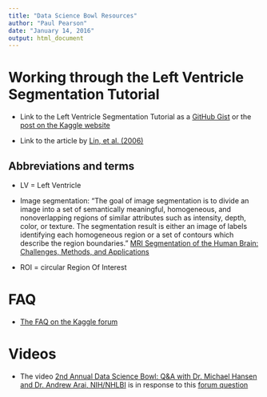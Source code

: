 ```yaml
---
title: "Data Science Bowl Resources"
author: "Paul Pearson"
date: "January 14, 2016"
output: html_document
---
```


# Working through the Left Ventricle Segmentation Tutorial

- Link to the Left Ventricle Segmentation Tutorial as a [GitHub Gist](https://gist.github.com/ajsander/fb2350535c737443c4e0#file-tutorial-md) or the [post on the Kaggle website](https://www.kaggle.com/c/second-annual-data-science-bowl/details/fourier-based-tutorial)

- Link to the article by [Lin, et al. (2006)](https://www.researchgate.net/publication/6452142_Automated_Detection_of_Left_Ventricle_in_4D_MR_Images_Experience_from_a_Large_Study)

## Abbreviations and terms

- LV = Left Ventricle

- Image segmentation: "The goal of image segmentation is to divide an image into a set of semantically meaningful, homogeneous, and nonoverlapping regions of similar attributes such as intensity, depth, color, or texture. The segmentation result is either an image of labels identifying each homogeneous region or a set of contours which describe the region boundaries." [MRI Segmentation of the Human Brain: Challenges, Methods, and Applications](http://www.hindawi.com/journals/cmmm/2015/450341/)

- ROI = circular Region Of Interest

# FAQ

- [The FAQ on the Kaggle forum](https://www.kaggle.com/c/second-annual-data-science-bowl/forums/t/17885/frequently-asked-questions)

# Videos

- The video [2nd Annual Data Science Bowl: Q&A with Dr. Michael Hansen and Dr. Andrew Arai, NIH/NHLBI](https://www.youtube.com/watch?v=wXUt_vjrF0c&feature=youtu.be) is in response to this [forum question](https://www.kaggle.com/c/second-annual-data-science-bowl/forums/t/18346/answers-q-a-with-principle-investigators-michael-hansen-ph-d-and-dr-andrew)

